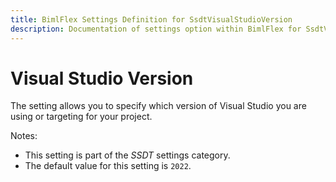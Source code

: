 ```yaml
---
title: BimlFlex Settings Definition for SsdtVisualStudioVersion
description: Documentation of settings option within BimlFlex for SsdtVisualStudioVersion
---
```

<head>
  <meta name="varigenceProduct" content="BimlFlex"></meta>
  <meta name="varigenceArticleType" content="Reference"></meta>
</head>

# Visual Studio Version

The setting allows you to specify which version of Visual Studio you are using or targeting for your project.

Notes:

* This setting is part of the *SSDT* settings category.
* The default value for this setting is `2022`.

